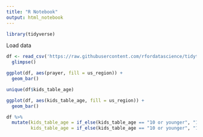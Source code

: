 ```yaml
---
title: "R Notebook"
output: html_notebook
---
```


```r
library(tidyverse)
```


Load data

```r
df <- read_csv('https://raw.githubusercontent.com/rfordatascience/tidytuesday/master/data/2018-11-20/thanksgiving_meals.csv') %>%
  glimpse()
```

```r
ggplot(df, aes(prayer, fill = us_region)) +
  geom_bar()
```

```r
unique(df$kids_table_age)
```

```r
ggplot(df, aes(kids_table_age, fill = us_region)) +
  geom_bar()
```


```r
df %>%
  mutate(kids_table_age = if_else(kids_table_age == "10 or younger", "10", kids_table_age),
         kids_table_age = if_else(kids_table_age == "10 or younger", "10", kids_table_age))
```

